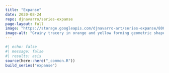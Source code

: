 ```yaml
---
title: "Expanse"
date: 2020-08-24
repo: djnavarro/series-expanse
page-layout: full
image: "https://storage.googleapis.com/djnavarro-art/series-expanse/800/set3-ff_05_9-3-12.png"
image-alt: "Grainy tracery in orange and yellow forming geometric shapes against a black background"
---
```

   
::: {.grid}
  
```r
#| echo: false
#| message: false
#| results: asis
source(here::here("_common.R"))
build_series("expanse")
```
   
:::
   
